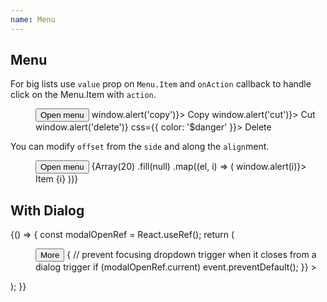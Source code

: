 ```yaml
---
name: Menu
---
```



## Menu

For big lists use `value` prop on `Menu.Item` and `onAction` callback to handle click on the Menu.Item with `action`.

<Playground>
  <Box p="$8">
    <Menu>
      <Button>
        Open menu
        <Icon as={ChevronDownIcon} size="lg" />
      </Button>
      <Menu.List>
        <Menu.Item onSelect={() => window.alert('copy')}>
          <Icon />
          Copy
        </Menu.Item>
        <Menu.Item onSelect={() => window.alert('cut')}>
          <Icon />
          Cut
        </Menu.Item>
        <Menu.Separator />
        <Menu.Item onSelect={() => window.alert('delete')} css={{ color: '$danger' }}>
          <Icon as={TrashIcon} color="$danger" />
          Delete
        </Menu.Item>
      </Menu.List>
    </Menu>
  </Box>
</Playground>

You can modify `offset` from the `side` and along the `align`ment.

<Playground>
  <ThemeProvider theme="orange">
    <Box p="$8">
      <Menu>
        <Button>
          Open menu
          <Icon as={ChevronDownIcon} size="lg" />
        </Button>
        <Menu.List sideOffset={12} side="right" align="start">
          {Array(20)
            .fill(null)
            .map((el, i) => (
              <Menu.Item key={i} onSelect={() => window.alert(i)}>
                Item {i}
              </Menu.Item>
            ))}
        </Menu.List>
      </Menu>
    </Box>
  </ThemeProvider>
</Playground>

## With Dialog

<Playground>
  {() => {
    const modalOpenRef = React.useRef();
    return (
      <Box p="$8">
        <Menu>
          <Button variant="outline">
            <Icon as={ChevronDownIcon} size="lg" />
            More
          </Button>
          <Menu.List
            onCloseAutoFocus={(event) => {
              // prevent focusing dropdown trigger when it closes from a dialog trigger
              if (modalOpenRef.current) event.preventDefault();
            }}
          >
            <Dialog>
              <Menu.Item
                css={{ color: '$danger' }}
                onSelect={(event) => {
                  event.preventDefault();
                  modalOpenRef.current = true;
                }}
              >
                <Icon size="md" as={TrashIcon} />
                Delete
              </Menu.Item>
              {(close) => (
                <Dialog.Modal>
                  <Dialog.Title level={3}>Delete topic?</Dialog.Title>
                  <Picker
                    onChange={() => {
                      modalOpenRef.current = false;
                      close();
                    }}
                  >
                    <Item label="Item 1" />
                    <Item label="Item 2" />
                  </Picker>
                </Dialog.Modal>
              )}
            </Dialog>
          </Menu.List>
        </Menu>
      </Box>
    );
  }}
</Playground>
